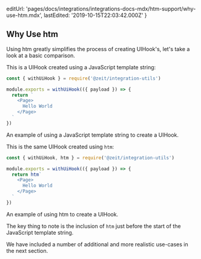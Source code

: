 
  editUrl:
    'pages/docs/integrations/integrations-docs-mdx/htm-support/why-use-htm.mdx',
  lastEdited: '2019-10-15T22:03:42.000Z'
}

## Why Use htm

Using htm greatly simplifies the process of creating UIHook's, let's take a look at a basic comparison.

This is a UIHook created using a JavaScript template string:

```js
const { withUiHook } = require('@zeit/integration-utils')

module.exports = withUiHook(({ payload }) => {
  return `
    <Page>
      Hello World
    </Page>
  `
})
```

<Caption>
  An example of using a JavaScript template string to create a UIHook.
</Caption>

This is the same UIHook created using `htm`:

```js
const { withUiHook, htm } = require('@zeit/integration-utils')

module.exports = withUiHook(({ payload }) => {
  return htm`
    <Page>
      Hello World
    </Page>
  `
})
```

<Caption>
  An example of using <InlineCode>htm</InlineCode> to create a UIHook.
</Caption>

The key thing to note is the inclusion of `htm` just before the start of the JavaScript template string.

We have included a number of additional and more realistic use-cases in the next section.
